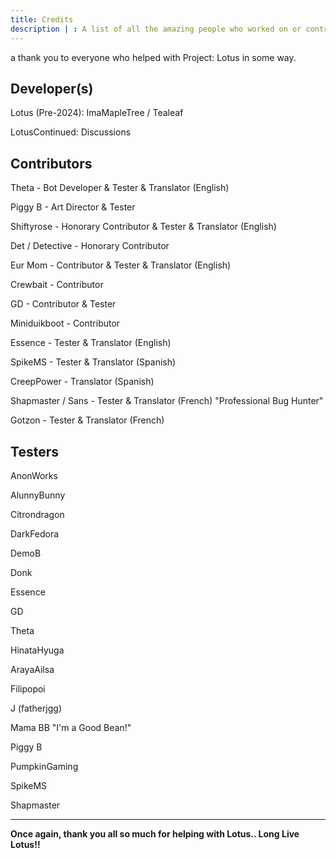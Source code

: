 ```yaml
---
title: Credits
description | : A list of all the amazing people who worked on or contributed to Project:/ Lotus.
---
```

a thank you to everyone who helped with Project: Lotus in some way.

## Developer(s)
Lotus (Pre-2024): ImaMapleTree / Tealeaf

LotusContinued: Discussions
## Contributors
Theta - Bot Developer & Tester & Translator (English) 

Piggy B - Art Director & Tester

Shiftyrose - Honorary Contributor & Tester & Translator (English)

Det / Detective - Honorary Contributor

Eur Mom - Contributor & Tester & Translator (English)

Crewbait - Contributor

GD - Contributor & Tester

Miniduikboot - Contributor

Essence - Tester & Translator (English)

SpikeMS - Tester & Translator (Spanish)

CreepPower - Translator (Spanish)

Shapmaster / Sans - Tester & Translator (French) "Professional Bug Hunter"

Gotzon - Tester & Translator (French)

## Testers

AnonWorks

AlunnyBunny

Citrondragon

DarkFedora

DemoB

Donk

Essence

GD

Theta

HinataHyuga

ArayaAilsa

Filipopoi

J (fatherjgg)

Mama BB "I'm a Good Bean!"

Piggy B 

PumpkinGaming

SpikeMS

Shapmaster

---
**Once again, thank you all so much for helping with Lotus.. Long Live Lotus!!**